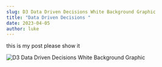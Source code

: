```yaml
---
slug: D3 Data Driven Decisions White Background Graphic
title: "Data Driven Decisions "
date: 2023-04-05
author: luke
---
```

t﻿his is my post please show it

![D3 Data Driven Decisions White Background Graphic](/images/artboard-1-0.5x.png "D3 Data Driven Decisions White Background Graphic")